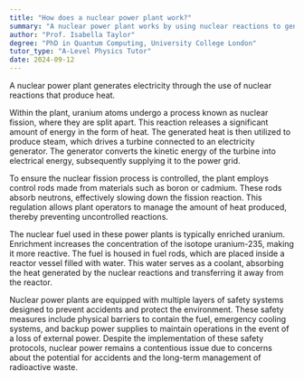 ```yaml
---
title: "How does a nuclear power plant work?"
summary: "A nuclear power plant works by using nuclear reactions to generate heat, which is then used to produce electricity."
author: "Prof. Isabella Taylor"
degree: "PhD in Quantum Computing, University College London"
tutor_type: "A-Level Physics Tutor"
date: 2024-09-12
---
```


A nuclear power plant generates electricity through the use of nuclear reactions that produce heat. 

Within the plant, uranium atoms undergo a process known as nuclear fission, where they are split apart. This reaction releases a significant amount of energy in the form of heat. The generated heat is then utilized to produce steam, which drives a turbine connected to an electricity generator. The generator converts the kinetic energy of the turbine into electrical energy, subsequently supplying it to the power grid.

To ensure the nuclear fission process is controlled, the plant employs control rods made from materials such as boron or cadmium. These rods absorb neutrons, effectively slowing down the fission reaction. This regulation allows plant operators to manage the amount of heat produced, thereby preventing uncontrolled reactions.

The nuclear fuel used in these power plants is typically enriched uranium. Enrichment increases the concentration of the isotope uranium-235, making it more reactive. The fuel is housed in fuel rods, which are placed inside a reactor vessel filled with water. This water serves as a coolant, absorbing the heat generated by the nuclear reactions and transferring it away from the reactor.

Nuclear power plants are equipped with multiple layers of safety systems designed to prevent accidents and protect the environment. These safety measures include physical barriers to contain the fuel, emergency cooling systems, and backup power supplies to maintain operations in the event of a loss of external power. Despite the implementation of these safety protocols, nuclear power remains a contentious issue due to concerns about the potential for accidents and the long-term management of radioactive waste.
    